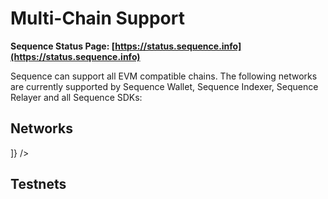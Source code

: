# Multi-Chain Support


**Sequence Status Page: [https://status.sequence.info](https://status.sequence.info)**

Sequence can support all EVM compatible chains. The following networks are currently supported by Sequence Wallet, Sequence Indexer,
Sequence Relayer and all Sequence SDKs:

## Networks

<Table 
    columns={[
        'Network',
        'Chain Handle',
        'Indexer Endpoint',
    ]}
    rows={[
    {
        networkImage: '/img/networks/1.png',
        network: 'Ethereum',
        chainHandle: 'mainnet',
        indexerEndpoint: 'https://mainnet-indexer.sequence.app'
    },{
        networkImage: '/img/networks/42161.png',
        network: 'Arbitrum One',
        chainHandle: 'arbitrum',
        indexerEndpoint: 'https://arbitrum-indexer.sequence.app'
    },
    {
        networkImage: '/img/networks/42170.png',
        network: 'Arbitrum Nova',
        chainHandle: 'arbitrum-nova',
        indexerEndpoint: 'https://arbitrum-nova-indexer.sequence.app'
    },
    {
        networkImage: '/img/networks/137.png',
        network: 'Polygon',
        chainHandle: 'polygon',
        indexerEndpoint: 'https://polygon-indexer.sequence.app'
    },
    {
        networkImage: '/img/networks/1101.png',
        network: 'Polygon zkEVM',
        chainHandle: 'polygon-zkevm',
        indexerEndpoint: 'https://polygon-zkevm-indexer.sequence.app'
    },
    {
        networkImage: '/img/networks/8453.png',
        network: 'Base',
        chainHandle: 'base',
        indexerEndpoint: 'https://base-indexer.sequence.app'
    },
    {
        networkImage: '/img/networks/10.png',
        network: 'Optimism',
        chainHandle: 'optimism',
        indexerEndpoint: 'https://optimism-indexer.sequence.app'
    },
    {
        networkImage: '/img/networks/43114.png',
        network: 'Avalanche',
        chainHandle: 'avalanche',
        indexerEndpoint: 'https://avalanche-indexer.sequence.app'
    },
    {
        networkImage: '/img/networks/19011.png',
        network: 'Homeverse',
        chainHandle: 'homeverse',
        indexerEndpoint: 'https://homeverse-indexer.sequence.app'
    },
    {
        networkImage: '/img/networks/56.png',
        network: 'BSC',
        chainHandle: 'bsc',
        indexerEndpoint: 'https://bsc-indexer.sequence.app'
    },
    {
        networkImage: '/img/networks/100.png',
        network: 'Gnosis',
        chainHandle: 'gnosis',
        indexerEndpoint: 'https://gnosis-indexer.sequence.app'
    },

]} />

## Testnets

<Table
  columns={["Network", "Chain Handle", "Indexer Endpoint"]}
  rows={[
    {
      networkImage: "/img/networks/1.png",
      network: "Ethereum Sepolia",
      chainHandle: "sepolia",
      indexerEndpoint: "https://sepolia-indexer.sequence.app",
    },
    {
      networkImage: "/img/networks/42161.png",
      network: "Arbitrum Sepolia",
      chainHandle: "arbitrum-sepolia",
      indexerEndpoint: "https://arbitrum-sepolia-indexer.sequence.app",
    },
    {
      networkImage: "/img/networks/8453.png",
      network: "Base Sepolia",
      chainHandle: "base-sepolia",
      indexerEndpoint: "https://base-sepolia-indexer.sequence.app",
    },
    {
      networkImage: "/img/networks/10.png",
      network: "Optimism Sepolia",
      chainHandle: "optimism-sepolia",
      indexerEndpoint: "https://optimism-indexer.sequence.app",
    },
    {
      networkImage: "/img/networks/137.png",
      network: "Polygon Mumbai",
      chainHandle: "mumbai",
      indexerEndpoint: "https://mumbai-indexer.sequence.app",
    },
    {
      networkImage: "/img/networks/56.png",
      network: "BSC Testnet",
      chainHandle: "bsc-testnet",
      indexerEndpoint: "https://bsc-testnet-indexer.sequence.app",
    },
  ]}
/>
